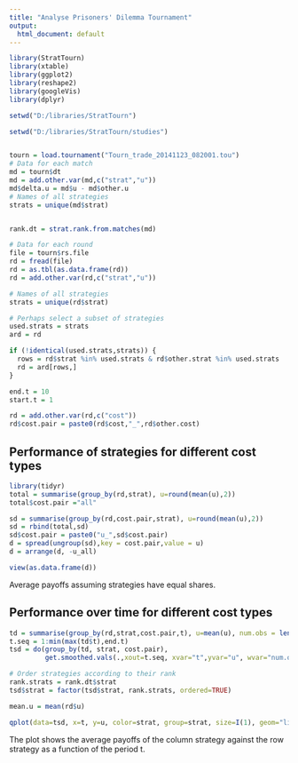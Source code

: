 ```yaml
---
title: "Analyse Prisoners' Dilemma Tournament"
output:
  html_document: default
---
```


```r
library(StratTourn)
library(xtable)
library(ggplot2)
library(reshape2)
library(googleVis)
library(dplyr)
```

```r
setwd("D:/libraries/StratTourn")

setwd("D:/libraries/StratTourn/studies")


tourn = load.tournament("Tourn_trade_20141123_082001.tou")
# Data for each match
md = tourn$dt
md = add.other.var(md,c("strat","u"))
md$delta.u = md$u - md$other.u
# Names of all strategies
strats = unique(md$strat)


rank.dt = strat.rank.from.matches(md)

# Data for each round
file = tourn$rs.file
rd = fread(file)
rd = as.tbl(as.data.frame(rd))
rd = add.other.var(rd,c("strat","u"))

# Names of all strategies
strats = unique(rd$strat)

# Perhaps select a subset of strategies
used.strats = strats
ard = rd

if (!identical(used.strats,strats)) {
  rows = rd$strat %in% used.strats & rd$other.strat %in% used.strats
  rd = ard[rows,]
}
```


```r
end.t = 10
start.t = 1
```

```r
rd = add.other.var(rd,c("cost"))
rd$cost.pair = paste0(rd$cost,"_",rd$other.cost)

```

## Performance of strategies for different cost types
```r
library(tidyr)
total = summarise(group_by(rd,strat), u=round(mean(u),2))
total$cost.pair ="all"

sd = summarise(group_by(rd,cost.pair,strat), u=round(mean(u),2))
sd = rbind(total,sd)
sd$cost.pair = paste0("u_",sd$cost.pair)
d = spread(ungroup(sd),key = cost.pair,value = u)
d = arrange(d, -u_all)

view(as.data.frame(d))
```
Average payoffs assuming strategies have equal shares.

## Performance over time for different cost types
```r

td = summarise(group_by(rd,strat,cost.pair,t), u=mean(u), num.obs = length(t))
t.seq = 1:min(max(td$t),end.t)
tsd = do(group_by(td, strat, cost.pair),
         get.smoothed.vals(.,xout=t.seq, xvar="t",yvar="u", wvar="num.obs", spar=0.2))

# Order strategies according to their rank
rank.strats = rank.dt$strat
tsd$strat = factor(tsd$strat, rank.strats, ordered=TRUE)

mean.u = mean(rd$u)

qplot(data=tsd, x=t, y=u, color=strat, group=strat, size=I(1), geom="line") + facet_grid(cost.pair~strat) + geom_hline(yintercept=I(mean.u), size=0.5, col="black",alpha=0.5)
```
The plot shows the average payoffs of the column strategy against the row strategy as a function of the period t.
